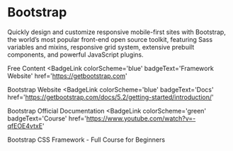 # Bootstrap

Quickly design and customize responsive mobile-first sites with Bootstrap, the world’s most popular front-end open source toolkit, featuring Sass variables and mixins, responsive grid system, extensive prebuilt components, and powerful JavaScript plugins.

<ResourceGroupTitle>Free Content</ResourceGroupTitle>
<BadgeLink
  colorScheme='blue'
  badgeText='Framework Website'
  href='https://getbootstrap.com'
>
  Bootstrap Website
</BadgeLink>
<BadgeLink
  colorScheme='blue'
  badgeText='Docs'
  href='https://getbootstrap.com/docs/5.2/getting-started/introduction/'
>
  Bootstrap Official Documentation
</BadgeLink>
<BadgeLink
  colorScheme='green'
  badgeText='Course'
  href='https://www.youtube.com/watch?v=-qfEOE4vtxE'
>
  Bootstrap CSS Framework - Full Course for Beginners
</BadgeLink>
